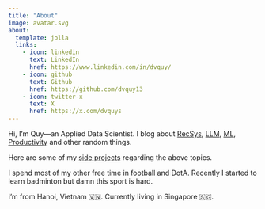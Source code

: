 ```yaml
---
title: "About"
image: avatar.svg
about:
  template: jolla
  links:
    - icon: linkedin
      text: LinkedIn
      href: https://www.linkedin.com/in/dvquy/
    - icon: github
      text: Github
      href: https://github.com/dvquy13
    - icon: twitter-x
      text: X
      href: https://x.com/dvquys
---
```


Hi, I'm Quy—an Applied Data Scientist. I blog about [RecSys](/posts.html#category=recsys), [LLM](/posts.html#category=llm), [ML](/posts.html#category=machine%20learning), [Productivity](/posts.html#category=productivity) and other random things.

Here are some of my [side projects](/projects.html) regarding the above topics.

I spend most of my other free time in football and DotA. Recently I started to learn badminton but damn this sport is hard.

I'm from Hanoi, Vietnam 🇻🇳. Currently living in Singapore 🇸🇬.